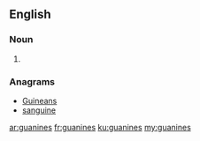 ==English==

===Noun===
{{head|en|plural}}

# {{plural of|guanine|lang=en}}

===Anagrams===
* [[Guineans#English|Guineans]]
* [[sanguine#English|sanguine]]

[[ar:guanines]]
[[fr:guanines]]
[[ku:guanines]]
[[my:guanines]]